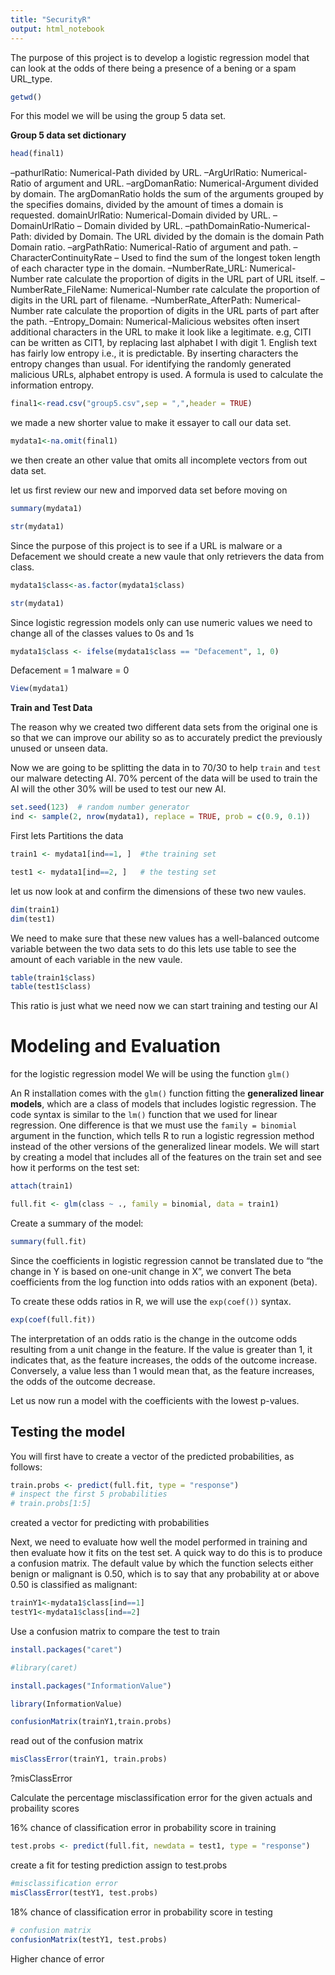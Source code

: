 ---
title: "SecurityR"
output: html_notebook
---

The purpose of this project is to develop a logistic regression model that can look at the odds of there being a presence of a bening or a spam URL_type.

```{r}
getwd()
```

For this model we will be using the group 5 data set.

__Group 5 data set dictionary__

```{r}
head(final1)
```

--pathurlRatio: Numerical-Path divided by URL.
--ArgUrlRatio: Numerical-Ratio of argument and URL.
--argDomanRatio: Numerical-Argument divided by domain. The argDomanRatio holds the sum of the arguments grouped by the specifies domains, divided by the amount of times a domain is requested. domainUrlRatio: Numerical-Domain divided by URL.
--DomainUrlRatio – Domain divided by URL.
--pathDomainRatio-Numerical-Path: divided by Domain. The URL divided by the domain is the domain Path Domain ratio.
--argPathRatio: Numerical-Ratio of argument and path.
--CharacterContinuityRate – Used to find the sum of the longest token length of each character type in the domain.
--NumberRate_URL: Numerical-Number rate calculate the proportion of digits in the URL part of URL itself.
--NumberRate_FileName: Numerical-Number rate calculate the proportion of digits in the URL part of filename.
--NumberRate_AfterPath: Numerical-Number rate calculate the proportion of digits in the URL parts of part after the path.
--Entropy_Domain: Numerical-Malicious websites often insert additional characters in the URL to make it look like a legitimate. e.g, CITI can be written as CIT1, by replacing last alphabet I with digit 1. English text has fairly low entropy i.e., it is predictable. By inserting characters the entropy changes than usual. For identifying the randomly generated malicious URLs, alphabet entropy is used. A formula is used to calculate the information entropy.

```{r}
final1<-read.csv("group5.csv",sep = ",",header = TRUE)
```

we made a new shorter value to make it essayer to call our data set.


```{r}
mydata1<-na.omit(final1)
```
we then create an other value that omits all incomplete vectors from out data set.


let us first review our new and imporved data set before moving on
```{r}
summary(mydata1)
```

```{r}
str(mydata1)
```



Since the purpose of this project is to see if a URL is malware or a Defacement we should create a new vaule that only retrievers the data from class.

```{r}
mydata1$class<-as.factor(mydata1$class)
```


```{r}
str(mydata1)
```

Since logistic regression models only can use numeric values we need to change all of the classes values to 0s and 1s 
```{r}
mydata1$class <- ifelse(mydata1$class == "Defacement", 1, 0)
```
Defacement = 1
malware = 0



```{r}
View(mydata1)
```


__Train and Test Data__

The reason why we created two different data sets from the original one is so that we can improve our ability so as to accurately predict the previously unused or unseen data.


Now we are going to be splitting the data in to 70/30 to help `train` and `test` our malware detecting AI. 70% percent of the data will be used to train the AI will the other 30% will be used to test our new AI.

```{r}
set.seed(123)  # random number generator
ind <- sample(2, nrow(mydata1), replace = TRUE, prob = c(0.9, 0.1))
```

First lets Partitions the data

```{r}
train1 <- mydata1[ind==1, ]  #the training set

test1 <- mydata1[ind==2, ]   # the testing set 
```

let us now look at and confirm the dimensions of these two new vaules.


```{r}
dim(train1)
dim(test1)
```




We need to make sure that these new values has a well-balanced outcome variable between the two data sets to do this lets use table to see the amount of each variable in the new vaule.

```{r}
table(train1$class)
table(test1$class)
```

This ratio is just what we need now we can start training and testing our AI



# Modeling and Evaluation

for the logistic regression model We will be using the function `glm()` 

An R installation comes with the `glm()` function fitting the **generalized linear models**, which are a class of models that includes logistic regression. The code syntax is similar to the `lm()` function that we used for linear regression. One difference is that we must use the `family = binomial` argument in the function, which tells R to run a logistic regression method instead of the other versions of the generalized linear models. We will start by creating a model that includes all of the features on the train set and see how it performs on the test set:


```{r}
attach(train1)
```




```{r}
full.fit <- glm(class ~ ., family = binomial, data = train1)
```

Create a summary of the model:

```{r}
summary(full.fit)
```


Since the coefficients in logistic regression  cannot be translated due to "the change in Y is based on one-unit change in X", we convert The beta coefficients from the log function into odds ratios with an exponent (beta).

To create these odds ratios in R, we will use the `exp(coef())` syntax.
```{r}
exp(coef(full.fit))
```


The interpretation of an odds ratio is the change in the outcome odds resulting from a unit change in the feature. If the value is greater than 1, it indicates that, as the feature increases, the odds of the outcome increase. Conversely, a value less than 1 would mean that, as the feature increases, the odds of the outcome decrease.


Let us now run a model with the coefficients with the lowest p-values.



## Testing the model

You will first have to create a vector of the predicted probabilities, as follows:

```{r}
train.probs <- predict(full.fit, type = "response")
# inspect the first 5 probabilities
# train.probs[1:5]
```
created a vector for predicting with probabilities

Next, we need to evaluate how well the model performed in training and then evaluate how it fits on the test set. A quick way to do this is to produce a confusion matrix. The default value by which the function selects either benign or malignant is 0.50, which is to say that any probability at or above 0.50 is classified as malignant:


```{r}

trainY1<-mydata1$class[ind==1]
testY1<-mydata1$class[ind==2]

```

Use a confusion matrix to compare the test to train

```{r}
install.packages("caret")

```

```{r}
#library(caret)
```


```{r}
install.packages("InformationValue")
```


```{r}
library(InformationValue)
```


```{r}
confusionMatrix(trainY1,train.probs)
```

read out of the confusion matrix

```{r}
misClassError(trainY1, train.probs)
```
?misClassError

Calculate the percentage misclassification error for the given actuals and probaility scores

16% chance of classification error in probability score in training

```{r}
test.probs <- predict(full.fit, newdata = test1, type = "response")
```

create a fit for testing prediction 
assign to test.probs

```{r}
#misclassification error
misClassError(testY1, test.probs)
```
18% chance of classification error in probability score in testing


```{r}
# confusion matrix
confusionMatrix(testY1, test.probs)
```
Higher chance of error




















